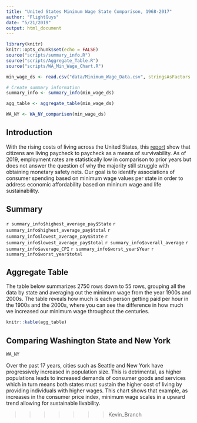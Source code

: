 ```yaml
---
title: "United States Minimum Wage State Comparison, 1968-2017"
author: "FlightGuys"
date: "5/21/2019"
output: html_document
---
```


```r
library(knitr)
knitr::opts_chunk$set(echo = FALSE)
source("scripts/summary_info.R")
source("scripts/Aggregate_Table.R")
source("scripts/WA_Min_Wage_Chart.R")

min_wage_ds <- read.csv("data/Minimum_Wage_Data.csv", stringsAsFactors = FALSE)

# Create summary information
summary_info <- summary_info(min_wage_ds)

agg_table <- aggregate_table(min_wage_ds)

WA_NY <- WA_NY_comparison(min_wage_ds)

```

## Introduction
With the rising costs of living across the United States, this [report](https://www.theguardian.com/commentisfree/2018/jul/29/us-economy-workers-paycheck-robert-reich) 
show that citizens are living paycheck to paycheck as a means of survivability. As of 2019, employment 
rates are statistically low in comparison to prior years but does not answer the question of why 
the majority still struggle with obtaining monetary safety nets. Our goal is to 
identify associations of consumer spending based on minimum wage values per state 
in order to address economic affordability based on mininum wage and life sustainability.

## Summary
`r summary_info$highest_average_pay$State`
`r summary_info$highest_average_pay$total`
`r summary_info$lowest_average_pay$State`
`r summary_info$lowest_average_pay$total`
`r summary_info$overall_average`
`r summary_info$average_CPI`
`r summary_info$worst_year$Year`
`r summary_info$worst_year$total`

## Aggregate Table
The table below summarizes 2750 rows down to 55 rows, grouping all the data by state and averaging out the minimum wage from the year 1900s and 2000s. The table reveals how much is each person getting paid per hour in the 1900s and the 2000s, where you can see the difference in how much we increased our minimum wage throughout the centuries.
```r
knitr::kable(agg_table)
```

## Comparing Washington State and New York
```r
WA_NY
```
Over the past 17 years, cities such as Seattle and New York have progressively increased in population size. This is detrimental, as higher populations leads to increased demands of consumer goods and services which in turn means both states must sustain the higher cost of living by providing individuals with higher wages. This chart shows that example, as increases in the consumer price index, minimum wage scales in a upward trend allowing for sustainable livability. 

>>>>>>> Kevin_Branch
